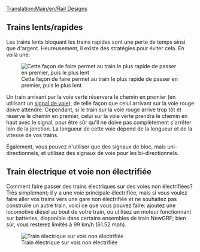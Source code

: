 [[Translation:Main/en/Rail Designs]]{{fr/Table des matières}}
==Trains lents/rapides==
Les trains lents bloquant les trains rapides sont une perte de temps ainsi que d'argent.  Heureusement, il existe des stratégies pour éviter cela.  En voilà une:

[[File:en/Rail design1.png|center|frame|Cette façon de faire permet au train le plus rapide de passer en premier, puis le plus lent]]

Un train arrivant par la voie verte réservera le chemin en premier (en utilisant un [[Main/en/Signaux/Fr#Signaux de chemin|signal de voie]]), de telle façon que celui arrivant sur la voie rouge doive attendre. Cependant, si le train sur la voie rouge arrive trop tôt et réserve le chemin en premier, celui sur la voie verte prendra le chemin en haut avec le signal, pour être sûr qu'il ne doive pas complètement s'arrêter loin de la jonction. La longueur de cette voie dépend de la longueur et de la vitesse de vos trains.

Également, vous pouvez n'utiliser que des signaux de bloc, mais uni-directionnels, et utilisez des signaux de voie pour les bi-directionnels.

==Train électrique et voie non électrifiée==

Comment faire passer des trains électriques sur des voies non électrifiées? Très simplement; il y a une voie principale électrifiée, mais si vous voulez faire aller vos trains vers une gare non électrifiée et ne souhaitez pas construire un autre train, voici ce que vous pouvez faire: ajoutez une locomotive diésel au bout de votre train, ou utilisez un moteur fonctionnant sur batteries, disponible dans certains ensembles de train NewGRF; bien sûr, vous resterez limités à 99 km/h (61.52 mph).

[[File:en/Snapshot7.png|frame|center|Train électrique sur vois non électrifiée]]